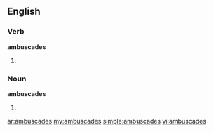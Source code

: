 ==English==

===Verb===
'''ambuscades'''

# {{third-person singular of|ambuscade}}

===Noun===
'''ambuscades'''
# {{plural of|[[ambuscade]]}}

[[ar:ambuscades]]
[[my:ambuscades]]
[[simple:ambuscades]]
[[vi:ambuscades]]
